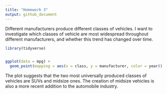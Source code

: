 ```yaml
---
title: "Homework 3"
output: github_document
---
```

Different manufacturers produce different classes of vehicles. I want to investigate which classes of vehicle are most widespread throughout different manufacturers, and whether this trend has changed over time.

```r
library(tidyverse)


ggplot(data = mpg) +
  geom_point(mapping = aes(x = class, y = manufacturer, color = year))


```

The plot suggests that the two most universally produced classes of vehicles are SUVs and midsize ones. The creation of midsize vehicles is also a more recent addition to the automobile industry.

